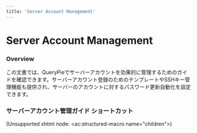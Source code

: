 ```yaml
---
title: 'Server Account Management'
---
```


# Server Account Management

### Overview

この文書では、QueryPieでサーバーアカウントを効果的に管理するためのガイドを確認できます。サーバーアカウント登録のためのテンプレートやSSHキー管理機能も提供され、サーバーのアカウントに対するパスワード更新自動化を設定できます。


### サーバーアカウント管理ガイド ショートカット

(Unsupported xhtml node: &lt;ac:structured-macro name="children"&gt;)
